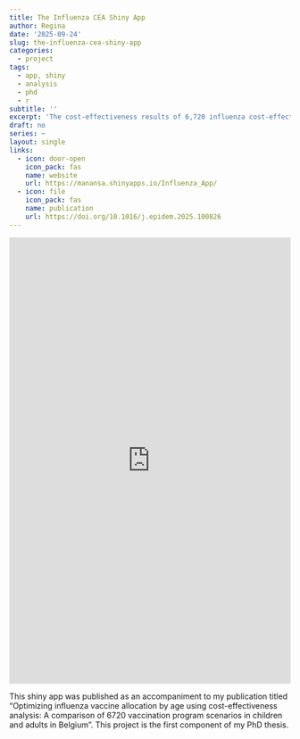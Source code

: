```yaml
---
title: The Influenza CEA Shiny App
author: Regina
date: '2025-09-24'
slug: the-influenza-cea-shiny-app
categories:
  - project
tags:
  - app, shiny
  - analysis
  - phd
  - r
subtitle: ''
excerpt: 'The cost-effectiveness results of 6,720 influenza cost-effectiveness scenarios'
draft: no
series: ~
layout: single
links:
  - icon: door-open
    icon_pack: fas
    name: website
    url: https://manansa.shinyapps.io/Influenza_App/
  - icon: file
    icon_pack: fas
    name: publication
    url: https://doi.org/10.1016/j.epidem.2025.100826
---
```


<iframe height="800" width="100%" frameborder="no" src="https://manansa.shinyapps.io/Influenza_App/"> </iframe>

This shiny app was published as an accompaniment to my publication titled "Optimizing influenza vaccine allocation by age using cost-effectiveness analysis: A comparison of 6720 vaccination program scenarios in children and adults in Belgium". This project is the first component of my PhD thesis.